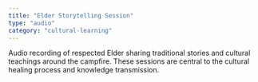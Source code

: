 ```yaml
---
title: "Elder Storytelling Session"
type: "audio"
category: "cultural-learning"
---
```


Audio recording of respected Elder sharing traditional stories and cultural teachings around the campfire. These sessions are central to the cultural healing process and knowledge transmission.
